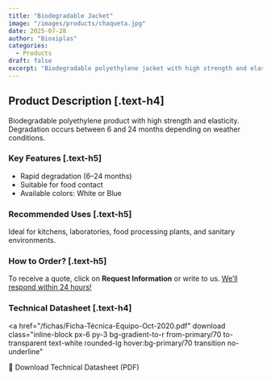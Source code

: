 ```yaml
---
title: "Biodegradable Jacket"
image: "/images/products/chaqueta.jpg"
date: 2025-07-28
author: "Bioxiplas"
categories:
  - Products
draft: false
excerpt: "Biodegradable polyethylene jacket with high strength and elasticity. Code 104."
---
```


## Product Description [.text-h4]

Biodegradable polyethylene product with high strength and elasticity. Degradation occurs between 6 and 24 months depending on weather conditions.

### Key Features [.text-h5]

- Rapid degradation (6–24 months)  
- Suitable for food contact  
- Available colors: White or Blue

### Recommended Uses [.text-h5]

Ideal for kitchens, laboratories, food processing plants, and sanitary environments.

### How to Order? [.text-h5]

To receive a quote, click on **Request Information** or write to us. <u>We’ll respond within 24 hours!</u>

### Technical Datasheet [.text-h4]

<a
  href="/fichas/Ficha-Técnica-Equipo-Oct-2020.pdf"
  download
  class="inline-block px-6 py-3 bg-gradient-to-r from-primary/70 to-transparent text-white rounded-lg hover:bg-primary/70 transition no-underline"
>
  📄 Download Technical Datasheet (PDF)
</a>
